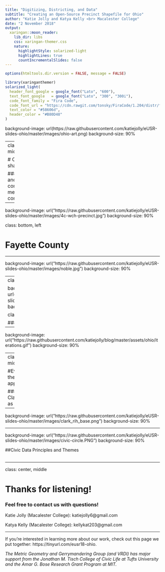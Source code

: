 ```yaml
---
title: "Digitizing, Districting, and Data"
subtitle: "Creating an Open-Source Precinct Shapefile for Ohio"
author: "Katie Jolly and Katya Kelly <br> Macalester College"
date: "2 November 2018"
output:
  xaringan::moon_reader:
    lib_dir: libs
    css: xaringan-themer.css
    nature:
      highlightStyle: solarized-light
      highlightLines: true
      countIncrementalSlides: false
---
```


```r
options(htmltools.dir.version = FALSE, message = FALSE)
```


```r
library(xaringanthemer)
solarized_light(
  header_font_google = google_font("Lato", "600"),
  text_font_google   = google_font("Lato", "300", "300i"),
  code_font_family = "Fira Code",
  code_font_url = "https://cdn.rawgit.com/tonsky/FiraCode/1.204/distr/fira_code.css",
  text_color = "#58606d",
  header_color = "#B80D48"
)
```

background-image: url(https://raw.githubusercontent.com/katiejolly/eUSR-slides-ohio/master/images/ohio-art.png)
background-size: 90%

---
class: center, middle

# Creating the shapefile

### Digitzing and computational methods combined

---

background-image: url("https://raw.githubusercontent.com/katiejolly/eUSR-slides-ohio/master/images/4c-wch-precinct.jpg")
background-size: 90%


class: bottom, left

# Fayette County



---

background-image: url("https://raw.githubusercontent.com/katiejolly/eUSR-slides-ohio/master/images/noble.jpg")
background-size: 90%

---
class: bottom, middle

background-image: url("https://raw.githubusercontent.com/katiejolly/eUSR-slides-ohio/master/images/geocode_flowchart.png")
background-size: 80%

class: top, left

###Algorithm outline: approximating precincts

---

background-image: url("https://raw.githubusercontent.com/katiejolly/blog/master/assets/ohio/iterations.gif")
background-size: 90%

---
class: center, middle

#Evaluating the approximations

###Using Clark County as an example
---

background-image: url("https://raw.githubusercontent.com/katiejolly/eUSR-slides-ohio/master/images/clark_rih_base.png")
background-size: 90%

---


background-image: url("https://raw.githubusercontent.com/katiejolly/eUSR-slides-ohio/master/images/civic-circle.PNG")
background-size: 90%

##Civic Data Principles and Themes <br>
<br>

---

class: center, middle

# Thanks for listening!

### Feel free to contact us with questions!

Katie Jolly (Macalester College): katiejolly6@gmail.com

Katya Kelly (Macalester College): kellykat203@gmail.com

<hr>

If you're interested in learning more about our work, check out this page we put together: https://tinyurl.com/eusr18-ohio. 

*The Metric Geometry and Gerrymandering Group (and VRDI) has major support from the Jonathan M. Tisch College of Civic Life at Tufts University and the Amar G. Bose Research Grant Program at MIT.*
